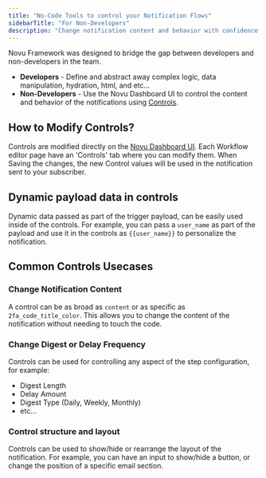 ```yaml
---
title: "No-Code Tools to control your Notification Flows"
sidebarTitle: "For Non-Developers"
description: "Change notification content and behavior with confidence using Novu Dashboard UI."
---
```


Novu Framework was designed to bridge the gap between developers and non-developers in the team.

- **Developers** - Define and abstract away complex logic, data manipulation, hydration, html, and etc...
- **Non-Developers** - Use the Novu Dashboard UI to control the content and behavior of the notifications using [Controls](/concepts/controls).

## How to Modify Controls?

Controls are modified directly on the [Novu Dashboard UI](https://dashboard.novu.co). Each Workflow editor page have an 'Controls' tab where you can modify them.
When Saving the changes, the new Control values will be used in the notification sent to your subscriber.

## Dynamic payload data in controls

Dynamic data passed as part of the trigger payload, can be easily used inside of the controls. For example, you can pass a `user_name` as part of the payload and use it in the controls as `{{user_name}}` to personalize the notification.

## Common Controls Usecases

### Change Notification Content

A control can be as broad as `content` or as specific as `2fa_code_title_color`. This allows you to change the content of the notification without needing to touch the code.

### Change Digest or Delay Frequency

Controls can be used for controlling any aspect of the step configuration, for example:

- Digest Length
- Delay Amount
- Digest Type (Daily, Weekly, Monthly)
- etc...

### Control structure and layout

Controls can be used to show/hide or rearrange the layout of the notification.
For example, you can have an input to show/hide a button, or change the position of a specific email section.
